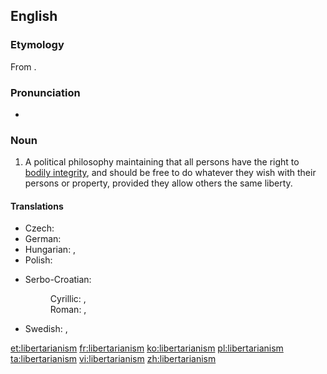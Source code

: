 ==English==
{{wikipedia}}

===Etymology===
From {{suffix|libertarian|ism}}.

===Pronunciation===
* {{a|UK}} {{IPA|/lɪbəˈtɛːɹɪənɪz(ə)m/}}

===Noun===
{{en-noun}}

# A political philosophy maintaining that all persons have the right to [[bodily integrity]], and should be free to do whatever they wish with their persons or property, provided they allow others the same liberty.

====Translations====
{{trans-top|political philosophy}}
* Czech: {{t-|cs|libertarianismus|m}}
* German: {{t-|de|Libertarismus}}
* Hungarian: {{t|hu|libertarianizmus}}, {{t|hu|libertarizmus}}
* Polish: {{t|pl|libertarianizm|m}}
{{trans-mid}}
* Serbo-Croatian: 
*: Cyrillic: {{t|sh|либертаријанизам|m}}, {{t|sh|слободарство|n}}
*: Roman: {{t|sh|libertarijanizam|m}}, {{t|sh|slobodarstvo|n}}
* Swedish: {{t|sv|nyliberalism|n}}, {{t|sv|libertarianism|n}}
{{trans-bottom}}

[[et:libertarianism]]
[[fr:libertarianism]]
[[ko:libertarianism]]
[[pl:libertarianism]]
[[ta:libertarianism]]
[[vi:libertarianism]]
[[zh:libertarianism]]